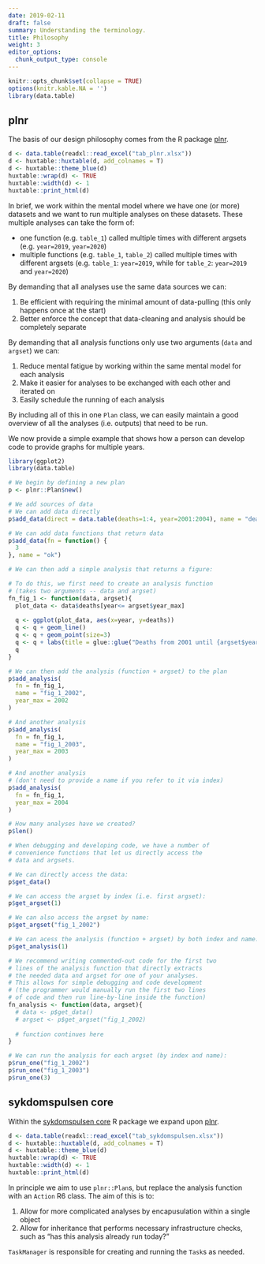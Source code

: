```yaml
---
date: 2019-02-11
draft: false
summary: Understanding the terminology.
title: Philosophy
weight: 3
editor_options: 
  chunk_output_type: console
---
```


```r
knitr::opts_chunk$set(collapse = TRUE)
options(knitr.kable.NA = '')
library(data.table)
```

## plnr

The basis of our design philosophy comes from the R package [plnr](https://folkehelseinstituttet.github.io/plnr/).

```r
d <- data.table(readxl::read_excel("tab_plnr.xlsx"))
d <- huxtable::huxtable(d, add_colnames = T)
d <- huxtable::theme_blue(d)
huxtable::wrap(d) <- TRUE
huxtable::width(d) <- 1
huxtable::print_html(d)
```

In brief, we work within the mental model where we have one (or more) datasets and we want to run multiple analyses on these datasets. These multiple analyses can take the form of:

- one function (e.g. `table_1`) called multiple times with different argsets (e.g. `year=2019`, `year=2020`)
- multiple functions (e.g. `table_1`, `table_2`) called multiple times with different argsets (e.g. `table_1`: `year=2019`, while for `table_2`: `year=2019` and `year=2020`)

By demanding that all analyses use the same data sources we can:

1. Be efficient with requiring the minimal amount of data-pulling (this only happens once at the start)
2. Better enforce the concept that data-cleaning and analysis should be completely separate

By demanding that all analysis functions only use two arguments (`data` and `argset`) we can:

1. Reduce mental fatigue by working within the same mental model for each analysis
2. Make it easier for analyses to be exchanged with each other and iterated on
3. Easily schedule the running of each analysis

By including all of this in one `Plan` class, we can easily maintain a good overview of all the analyses (i.e. outputs) that need to be run.

We now provide a simple example that shows how a person can develop code to provide graphs for multiple years.

```r
library(ggplot2)
library(data.table)

# We begin by defining a new plan
p <- plnr::Plan$new()

# We add sources of data
# We can add data directly
p$add_data(direct = data.table(deaths=1:4, year=2001:2004), name = "deaths")

# We can add data functions that return data
p$add_data(fn = function() {
  3
}, name = "ok")

# We can then add a simple analysis that returns a figure:

# To do this, we first need to create an analysis function
# (takes two arguments -- data and argset)
fn_fig_1 <- function(data, argset){
  plot_data <- data$deaths[year<= argset$year_max]
  
  q <- ggplot(plot_data, aes(x=year, y=deaths))
  q <- q + geom_line()
  q <- q + geom_point(size=3)
  q <- q + labs(title = glue::glue("Deaths from 2001 until {argset$year_max}"))
  q
}

# We can then add the analysis (function + argset) to the plan
p$add_analysis(
  fn = fn_fig_1,
  name = "fig_1_2002",
  year_max = 2002
)

# And another analysis
p$add_analysis(
  fn = fn_fig_1,
  name = "fig_1_2003",
  year_max = 2003
)

# And another analysis
# (don't need to provide a name if you refer to it via index)
p$add_analysis(
  fn = fn_fig_1,
  year_max = 2004
)

# How many analyses have we created?
p$len()

# When debugging and developing code, we have a number of
# convenience functions that let us directly access the
# data and argsets.

# We can directly access the data:
p$get_data()

# We can access the argset by index (i.e. first argset):
p$get_argset(1)

# We can also access the argset by name:
p$get_argset("fig_1_2002")

# We can acess the analysis (function + argset) by both index and name:
p$get_analysis(1)

# We recommend writing commented-out code for the first two
# lines of the analysis function that directly extracts
# the needed data and argset for one of your analyses.
# This allows for simple debugging and code development
# (the programmer would manually run the first two lines
# of code and then run line-by-line inside the function)
fn_analysis <- function(data, argset){
  # data <- p$get_data()
  # argset <- p$get_argset("fig_1_2002)
  
  # function continues here
}

# We can run the analysis for each argset (by index and name):
p$run_one("fig_1_2002")
p$run_one("fig_1_2003")
p$run_one(3)
```


## sykdomspulsen core

Within the [sykdomspulsen core](https://github.com/folkehelseinstituttet/sykdomspulsen/) R package we expand upon [plnr](https://folkehelseinstituttet.github.io/plnr/).

```r
d <- data.table(readxl::read_excel("tab_sykdomspulsen.xlsx"))
d <- huxtable::huxtable(d, add_colnames = T)
d <- huxtable::theme_blue(d)
huxtable::wrap(d) <- TRUE
huxtable::width(d) <- 1
huxtable::print_html(d)
```

In principle we aim to use `plnr::Plan`s, but replace the analysis function with an `Action` R6 class. The aim of this is to:

1. Allow for more complicated analyses by encapusulation within a single object
2. Allow for inheritance that performs necessary infrastructure checks, such as "has this analysis already run today?"

`TaskManager` is responsible for creating and running the `Task`s as needed.

